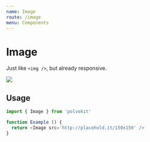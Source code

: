 ```yaml
---
name: Image
route: /image
menu: Components
---
```



# Image

Just like `<img />`, but already responsive.

<Playground>
  <Image src='http://placehold.it/800x100' />
</Playground>

## Usage

```js
import { Image } from 'polvokit'

function Example () {
  return <Image src='http://placehold.it/150x150' />
}
```
